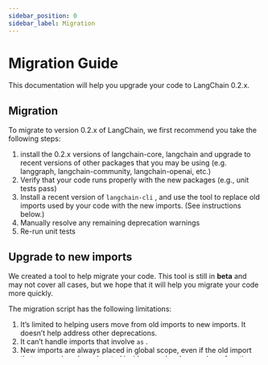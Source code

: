 ```yaml
---
sidebar_position: 0
sidebar_label: Migration
---
```


# Migration Guide

This documentation will help you upgrade your code to LangChain 0.2.x.

## Migration

To migrate to version 0.2.x of LangChain, we first recommend you take the following steps:

1. install the 0.2.x versions of langchain-core, langchain and upgrade to recent versions of other packages that you may be using (e.g. langgraph, langchain-community, langchain-openai, etc.)
2. Verify that your code runs properly with the new packages (e.g., unit tests pass)
3. Install a recent version of `langchain-cli` , and use the tool to replace old imports used by your code with the new imports. (See instructions below.)
4. Manually resolve any remaining deprecation warnings
5. Re-run unit tests

## Upgrade to new imports

We created a tool to help migrate your code. This tool is still in **beta** and may not cover all cases, but
we hope that it will help you migrate your code more quickly.

The migration script has the following limitations:

1. It’s limited to helping users move from old imports to new imports. It doesn’t help address other deprecations.
2. It can’t handle imports that involve `as` .
3. New imports are always placed in global scope, even if the old import that was replaced was located inside some local scope (e..g, function body).
4. It will likely miss some deprecated imports.

Here is an example of the import changes that the migration script can help apply automatically:


| From Package        | To Package               | Deprecated Import                                                  | New Import                                                          |
|---------------------|--------------------------|--------------------------------------------------------------------|---------------------------------------------------------------------|
| langchain           | langchain-community      | from langchain.vectorstores import InMemoryVectorStore             | from langchain_community.vectorstores import InMemoryVectorStore    |
| langchain-community | langchain_openai         | from langchain_community.chat_models import ChatOpenAI             | from langchain_openai import ChatOpenAI                             |
| langchain-community | langchain-core           | from langchain_community.document_loaders import Blob              | from langchain_core.document_loaders import Blob                    |
| langchain           | langchain-core           | from langchain.schema.document import Document                     | from langchain_core.documents import Document                       |
| langchain           | langchain-text-splitters | from langchain.text_splitter import RecursiveCharacterTextSplitter | from langchain_text_splitters import RecursiveCharacterTextSplitter |


### Deprecation Timeline

We have two main types of deprecations:

1. Code that was moved from `langchain` into another package (e.g, `langchain-community`)

If you try to import it from `langchain`, the import will keep on working, but will raise a deprecation warning. The warning will provide a replacement import statement.

 ```python
 python -c "from langchain.document_loaders.markdown import UnstructuredMarkdownLoader"

    ```

 ```python
 LangChainDeprecationWarning: Importing UnstructuredMarkdownLoader from langchain.document_loaders is deprecated. Please replace deprecated imports:

 >> from langchain.document_loaders import UnstructuredMarkdownLoader

 with new imports of:

 >> from langchain_community.document_loaders import UnstructuredMarkdownLoader
    ```

We will continue supporting the imports in `langchain` until release 0.4 as long as the relevant package where the code lives is installed. (e.g., as long as `langchain_community` is installed.)

However, we advise for users to not rely on these imports and instead migrate to the new imports. To help with this process, we’re releasing a migration script via the LangChain CLI. See further instructions in migration guide.

2. Code that has better alternatives available and will eventually be removed, so there’s only a single way to do things. (e.g., `predict_messages` method in ChatModels has been deprecated in favor of `invoke`).

Many of these were marked for removal in 0.2. We have bumped the removal to 0.3.


### Installation

```bash
pip install langchain-cli
langchain-cli --version # <-- Make sure the version is at least 0.0.22
```

### Usage

Given that the migration script is not perfect, you should make sure you have a backup of your code first (e.g., using version control like `git`).

You will need to run the migration script **twice** as it only applies one import replacement per run.

For example, say your code still uses `from langchain.chat_models import ChatOpenAI`:

After the first run, you’ll get: `from langchain_community.chat_models import ChatOpenAI`
After the second run, you’ll get: `from langchain_openai import ChatOpenAI`

```bash
# Run a first time
# Will replace from langchain.chat_models import ChatOpenAI
langchain-cli migrate [path to code] --diff # Preview
langchain-cli migrate [path to code] # Apply

# Run a second time to apply more import replacements
langchain-cli migrate [path to code] --diff # Preview
langchain-cli migrate [path to code] # Apply
```

### Other Options

```bash
# See help menu
langchain-cli migrate --help
# Preview Changes without applying
langchain-cli migrate --diff [path to code]
# Run on code including ipython notebooks
# Apply all import updates except for updates from langchain to langchain-core
langchain-cli migrate --disable langchain_to_core --include-ipynb [path to code]
```
